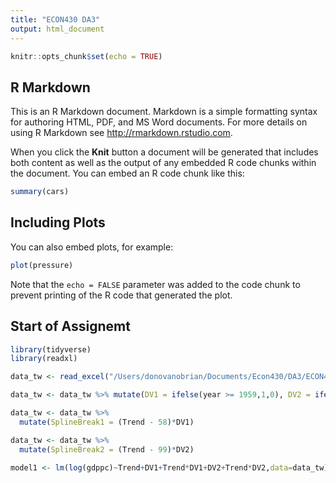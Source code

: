 ```yaml
---
title: "ECON430 DA3"
output: html_document
---
```


```r
knitr::opts_chunk$set(echo = TRUE)
```

## R Markdown

This is an R Markdown document. Markdown is a simple formatting syntax for authoring HTML, PDF, and MS Word documents. For more details on using R Markdown see <http://rmarkdown.rstudio.com>.

When you click the **Knit** button a document will be generated that includes both content as well as the output of any embedded R code chunks within the document. You can embed an R code chunk like this:

```r
summary(cars)
```

## Including Plots

You can also embed plots, for example:

```r
plot(pressure)
```

Note that the `echo = FALSE` parameter was added to the code chunk to prevent printing of the R code that generated the plot.

## Start of Assignemt

```r
library(tidyverse)
library(readxl)

data_tw <- read_excel("/Users/donovanobrian/Documents/Econ430/DA3/ECON430\ DA3\ Data.xlsx")
```

```r
data_tw <- data_tw %>% mutate(DV1 = ifelse(year >= 1959,1,0), DV2 = ifelse(year >= 2000,1,0))

data_tw <- data_tw %>%
  mutate(SplineBreak1 = (Trend - 58)*DV1)

data_tw <- data_tw %>%
  mutate(SplineBreak2 = (Trend - 99)*DV2)
```

```r
model1 <- lm(log(gdppc)~Trend+DV1+Trend*DV1+DV2+Trend*DV2,data=data_tw)
```